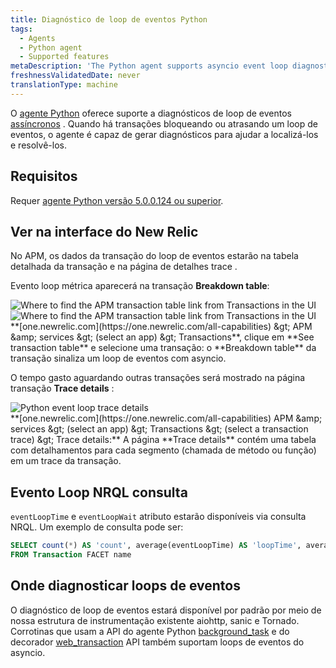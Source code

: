 ```yaml
---
title: Diagnóstico de loop de eventos Python
tags:
  - Agents
  - Python agent
  - Supported features
metaDescription: 'The Python agent supports asyncio event loop diagnostics, giving you insight into transactions delaying or blocking the completion of event loops.'
freshnessValidatedDate: never
translationType: machine
---
```


O [agente Python](/docs/agents/python-agent/getting-started/introduction-new-relic-python) oferece suporte a diagnósticos de loop de eventos [assíncronos](https://docs.python.org/3/library/asyncio.html) . Quando há transações bloqueando ou atrasando um loop de eventos, o agente é capaz de gerar diagnósticos para ajudar a localizá-los e resolvê-los.

## Requisitos

Requer [agente Python versão 5.0.0.124 ou superior](/docs/release-notes/agent-release-notes/python-release-notes).

## Ver na interface do New Relic

No APM, os dados da transação do loop de eventos estarão na tabela detalhada da transação e na página de detalhes trace .

Evento loop métrica aparecerá na transação <DNT>**Breakdown table**</DNT>:

<img title="Find APM transaction table" alt="Where to find the APM transaction table link from Transactions in the UI" src="/images/apm_screenshot-full_find-apm-transaction-table.webp" />

<img title="Find APM transaction table" alt="Where to find the APM transaction table link from Transactions in the UI" src="/images/apm_screenshot-crop_transaction-table-breakdown.webp" />

<figcaption>
  <DNT>**[one.newrelic.com](https://one.newrelic.com/all-capabilities) &amp;gt; APM &amp;amp; services &amp;gt; (select an app) &amp;gt; Transactions**</DNT>, clique em <DNT>**See transaction table**</DNT> e selecione uma transação: o <DNT>**Breakdown table**</DNT> da transação sinaliza um loop de eventos com asyncio.
</figcaption>

O tempo gasto aguardando outras transações será mostrado na página transação <DNT>**Trace details**</DNT> :

<img title="python-event-loop-trace-details.png" alt="Python event loop trace details" src="/images/apm_screenshot-crop_transaction-breakdown-page.webp" />

<figcaption>
  <DNT>**[one.newrelic.com](https://one.newrelic.com/all-capabilities) APM &amp;amp; services &amp;gt; (select an app) &amp;gt; Transactions &amp;gt; (select a transaction trace) &amp;gt; Trace details:**</DNT> A página <DNT>**Trace details**</DNT> contém uma tabela com detalhamentos para cada segmento (chamada de método ou função) em um trace da transação.
</figcaption>

## Evento Loop NRQL consulta

`eventLoopTime` e `eventLoopWait` atributo estarão disponíveis via consulta NRQL. Um exemplo de consulta pode ser:

```sql
SELECT count(*) AS 'count', average(eventLoopTime) AS 'loopTime', average(eventLoopWait) AS 'loopWait' 
FROM Transaction FACET name
```

## Onde diagnosticar loops de eventos

O diagnóstico de loop de eventos estará disponível por padrão por meio de nossa estrutura de instrumentação existente aiohttp, sanic e Tornado. Corrotinas que usam a API do agente Python [background\_task](/docs/agents/python-agent/python-agent-api/background_task) e do decorador [web\_transaction](/docs/agents/python-agent/python-agent-api/webtransaction) API também suportam loops de eventos do asyncio.